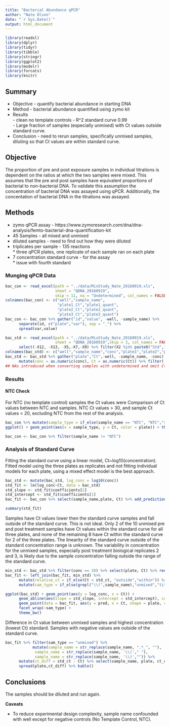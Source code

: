 ```yaml
---
title: "Bacterial Abundance qPCR"
author: "Nate Olson"
date: "`r Sys.Date()`"
output: html_document
---
```

```r
library(readxl)
library(dplyr)
library(tidyr)
library(tibble)
library(stringr)
library(ggplot2)
library(modelr)
library(forcats)
library(knitr)
```


## Summary
* Objective - quantify bacterial abundance in starting DNA
* Method - bacterial abundance quantified using zymo kit
* Results  
      - clean no template controls
      - R^2 standard curve 0.99  
      - Large fraction of samples (especially unmixed) with Ct values outside standard curve.
* Conclusion - need to rerun samples, specifically unmixed samples, diluting so that Ct values are within standard curve.

## Objective
The proportion of pre and post exposure samples in individual titrations is dependent on the ratios at which the two samples were mixed. 
This assumes that the pre and post samples have equivalent proportions of bacterial to non-bacterial DNA. 
To validate this assumption the concentration of bacterial DNA was assayed using qPCR. 
Additionally, the concentation of bacterial DNA in the titrations was assayed. 

## Methods 
* zymo qPCR assay - https://www.zymoresearch.com/dna/dna-analysis/femto-bacterial-dna-quantification-kit  
* 45 Samples - all mixed and unmixed  
* diluted samples - need to find out how they were diluted
* triplicates per sample - 135 reactions  
      * three qPCR plates, one replicate of each sample ran on each plate
* 7 concentration standard curve - for the assay  
      * issue with fourth standard  

### Munging qPCR Data
```r
bac_con <- read_excel(path = "../data/MixStudy_Nate_20160919.xls",
                      sheet = "QDNA_20160919",
                      skip = 11, na = "Undetermined", col_names = FALSE)
colnames(bac_con) <- c("well","sample_name",
                       "plate1_Ct","plate1_quant",
                       "plate2_Ct","plate2_quant",
                       "plate3_Ct","plate3_quant")
bac_con <- bac_con %>% gather("id","value", -well, -sample_name) %>% 
      separate(id, c("plate","var"), sep = "_") %>% 
      spread(var,value)
```

```r
bac_std <- read_excel(path = "../data/MixStudy_Nate_20160919.xls",
                      sheet = "QDNA_20160919",skip = 3, col_names = FALSE) %>% 
      select(-X12, -X13, -X5,-X7,-X9) %>% filter(X2 %in% paste0("Std",1:7))
colnames(bac_std) <- c("well","sample_name","conc","plate1","plate2","plate3")
bac_std <- bac_std %>% gather("plate","Ct",-well, -sample_name, -conc) %>% 
      mutate(conc = as.numeric(conc), Ct = as.numeric(Ct)) %>% filter(!is.na(Ct))
## NAs introduced when converting samples with undetermined and omit Ct values.
```

### Results

#### NTC Check
For NTC (no template control) samples the Ct values were  Comparison of Ct values between NTC and samples. NTC Ct values > 30, and sample Ct values < 20, excluding NTC from the rest of the analysis.

```r
bac_con %>% mutate(sample_type = if_else(sample_name == "NTC", "NTC","samples")) %>% 
ggplot() + geom_point(aes(x = sample_type, y = Ct, color = plate)) + theme_bw()
```
```r
bac_con <- bac_con %>% filter(sample_name != "NTC")
```

### Analysis of Standard Curve
Fitting the standard curve using a linear model, Ct~log10(concentration). Fitted model using the three plates as replicates and not fitting individual models for each plate, using a mixed effect model is the best approach.
```r
bac_std <- mutate(bac_std, log_conc = log10(conc))
std_fit <- lm(log_conc~Ct, data = bac_std)
std_slope <- std_fit$coefficients[2]
std_intercept <- std_fit$coefficients[1]
bac_fit <- bac_con %>% select(sample_name,plate, Ct) %>% add_predictions(std_fit)
```

```r
summary(std_fit)
```

Samples have Ct values lower then the standard curve samples and fall outside of the standard curve. This is not ideal.
Only 2 of the 10 unmixed pre and post treatment samples have Ct values within the standard curve for all three plates, and none of the remaining 8 have Ct within the standard curve for 2 of the three plates. The linearity of the standard curve outside of the standard concentration range is unknown. 
The variability in concentration for the unmixed samples, especially post treatment biological replicates 2 and 3, is likely due to the sample concentration falling outside the range of the standard curve.
```r
min_std <- bac_std %>% filter(conc == 20) %>% select(plate, Ct) %>% rename(std_ct = Ct)
bac_fit <- left_join(bac_fit, min_std) %>% 
      mutate(relative_ct = if_else(Ct < std_ct, "outside","within")) %>% 
      mutate(sam_type = if_else(grepl("\\(",sample_name),"unmixed","titration"))

ggplot(bac_std) + geom_point(aes(y = log_conc, x = Ct)) + 
      geom_abline(aes(slope = std_slope, intercept = std_intercept), color = "grey80") +
      geom_point(data = bac_fit, aes(y = pred, x = Ct, shape = plate, color = relative_ct)) +
      facet_wrap(~sam_type) +
      theme_bw()
```

Difference in Ct value between unmixed samples and highest concentration (lowest Ct) standard. Samples with negative values are outside of the standard curve.
```r
bac_fit %>% filter(sam_type == "unmixed") %>% 
            mutate(sample_name = str_replace(sample_name, ".*_", ""), 
             sample_name = str_replace(sample_name, '\\('," "),
             sample_name = str_replace(sample_name, '\\)',"")) %>% 
      mutate(ct_diff = std_ct - Ct) %>% select(sample_name, plate, ct_diff) %>% 
      spread(plate,ct_diff) %>% kable()
```



## Conclusions

The samples should be diluted and run again.

__Caveats__  

* To reduce experimental design complexity, sample name confounded with well except for negative controls (No Template Control, NTC).
